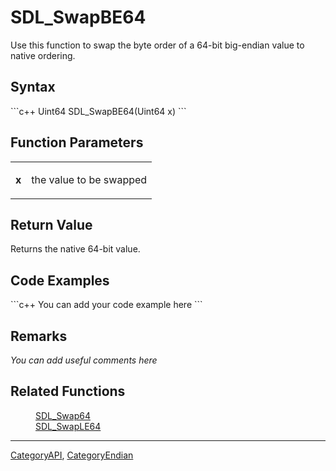 
= SDL_SwapBE64 =
Use this function to swap the byte order of a 64-bit big-endian value to native ordering.


== Syntax ==
```c++
Uint64 SDL_SwapBE64(Uint64 x)
```

== Function Parameters ==
{|
|'''x'''
|the value to be swapped
|}

== Return Value ==
Returns the native 64-bit value.

== Code Examples ==
```c++
You can add your code example here
```

== Remarks ==
''You can add useful comments here''

== Related Functions ==
:[[SDL_Swap64]]
:[[SDL_SwapLE64]]

----
[[CategoryAPI]], [[CategoryEndian]]
